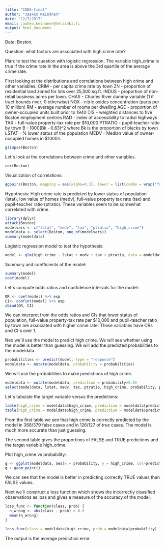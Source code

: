 ```yaml
---
title: "IODS-final"
author: "Jaakko Keinänen"
date: "12/7/2017"
email: jaakko.keinanen@helsinki.fi
output: html_document
---
```

Data: Boston.

Question: what factors are associated with high crime rate? 

Plan: to test the question with logistic regression. The variable high_crime is true if the crime rate in the area is above the 3rd quartile of the average crime rate.

First looking at the distributions and correlations between high crime and other variables:
CRIM - per capita crime rate by town
ZN - proportion of residential land zoned for lots over 25,000 sq.ft.
INDUS - proportion of non-retail business acres per town.
CHAS - Charles River dummy variable (1 if tract bounds river; 0 otherwise)
NOX - nitric oxides concentration (parts per 10 million)
RM - average number of rooms per dwelling
AGE - proportion of owner-occupied units built prior to 1940
DIS - weighted distances to five Boston employment centres
RAD - index of accessibility to radial highways
TAX - full-value property-tax rate per $10,000
PTRATIO - pupil-teacher ratio by town
B - 1000(Bk - 0.63)^2 where Bk is the proportion of blacks by town
LSTAT - % lower status of the population
MEDV - Median value of owner-occupied homes in $1000's

```r
glimpse(Boston)
```

Let´s look at the correlations between crime and other variables.

```r
cor(Boston)

```

Visualization of correlations:
```r
ggpairs(Boston, mapping = aes(alpha=0.3), lower = list(combo = wrap("facethist", bins = 20)))
```


Hypothesis: High crime rate is predicted by lower status of population (lstat), low value of homes (medv), full-value property tax rate (tax) and pupil-teacher ratio (ptratio). These variables seem to be somewhat correlated with crime.

```r
library(dplyr)
attach(Boston)
modelvars <- c("lstat", "medv", "tax", "ptratio", "high_crime")
modeldata <- select(Boston, one_of(modelvars))
summary(modeldata)
```


Logistic regression model to test the hypothesis:
```r
model <- glm(high_crime ~ lstat + medv + tax + ptratio, data = modeldata, family="binomial")
```
Summary and coefficients of the model:
```r
summary(model)
coef(model)
```
Let´s compute odds ratios and confidence intervals for the model:
```r
OR <- coef(model) %>% exp
CI<- confint(model) %>% exp
cbind(OR, CI)
```
We can interpret from the odds ratios and CIs that lower status of population, full-value property-tax rate per $10,000 and pupil-teacher ratio by town are associated with higher crime rate. These variables have ORs and CI´s over 1.  

Nex we´ll use the model to predict high crime. We will see whether using the model is better than guessing. We will add the predicted probabilities to the modeldata.

```r
probabilities <- predict(model, type = "response")
modeldata <- mutate(modeldata, probability = probabilities)
```
We will use the probabilities to make predictions of high crime.
```r
modeldata <- mutate(modeldata, prediction = probability>0.5)
select(modeldata, lstat, medv, tax, ptratio, high_crime, probability, prediction) %>% tail(15)
```

Let´s tabulate the target variable versus the predictions:

```r
table(high_crime = modeldata$high_crime, prediction = modeldata$prediction)
table(high_crime = modeldata$high_crime, prediction = modeldata$prediction) %>% prop.table %>% addmargins()
```
From the first table we see that high crime is correctly predicted by the model in 368/379 false cases and in 126/127 of true cases. The model is much more accurate than just guessing.

The second table gives the proportions of FALSE and TRUE predictions and the target variable high_crime.

Plot high_crime vs probability:
```r
g <- ggplot(modeldata, aes(x = probability, y = high_crime, col=prediction))
g + geom_point()
```
We can see that the model is better in predicting correctly TRUE values than FALSE values.

Next we´ll construct a loss function which shows the incorrectly classified observations as loss and gives a measure of the accuracy of the model.
```r
loss_func <- function(class, prob) {
  n_wrong <- abs(class - prob) > 0.5
  mean(n_wrong)
}

loss_func(class = modeldata$high_crime, prob = modeldata$probability)
```
The output is the average prediction error.

